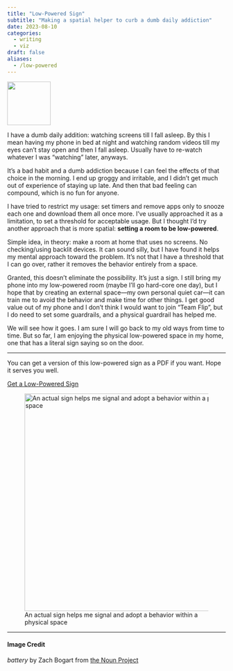 ```yaml
---
title: "Low-Powered Sign"
subtitle: "Making a spatial helper to curb a dumb daily addiction"
date: 2023-08-10
categories:
  - writing
  - viz
draft: false
aliases: 
  - /low-powered
---
```


![](23 - battery.svg){fig-align="center" width="100"}

I have a dumb daily addition: watching screens till I fall asleep. By this I mean having my phone in bed at night and watching random videos till my eyes can't stay open and then I fall asleep. Usually have to re-watch whatever I was "watching" later, anyways.

It's a bad habit and a dumb addiction because I can feel the effects of that choice in the morning. I end up groggy and irritable, and I didn't get much out of experience of staying up late. And then that bad feeling can compound, which is no fun for anyone.

I have tried to restrict my usage: set timers and remove apps only to snooze each one and download them all once more. I've usually approached it as a limitation, to set a threshold for acceptable usage. But I thought I'd try another approach that is more spatial: **setting a room to be low-powered**.

Simple idea, in theory: make a room at home that uses no screens. No checking/using backlit devices. It can sound silly, but I have found it helps my mental approach toward the problem. It's not that I have a threshold that I can go over, rather it removes the behavior entirely from a space.

Granted, this doesn't eliminate the possibility. It's just a sign. I still bring my phone into my low-powered room (maybe I'll go hard-core one day), but I hope that by creating an external space—my own personal quiet car—it can train me to avoid the behavior and make time for other things. I get good value out of my phone and I don't think I would want to join "Team Flip", but I do need to set some guardrails, and a physical guardrail has helped me.

We will see how it goes. I am sure I will go back to my old ways from time to time. But so far, I am enjoying the physical low-powered space in my home, one that has a literal sign saying so on the door.

***

You can get a version of this low-powered sign as a PDF if you want. Hope it serves you well.

<!-- Gumroad PDF -->
<a class="btn btn-success" href="https://zachbogart.gumroad.com/l/low-powered" role="button"><i class="bi bi-battery-half"></i> Get a Low-Powered Sign</a>

![An actual sign helps me signal and adopt a behavior within a physical space](low-power-sign-door.jpg){fig-align="center" width="500"}

---
#### Image Credit

*battery* by Zach Bogart from [the Noun Project](https://thenounproject.com/zachbogart)